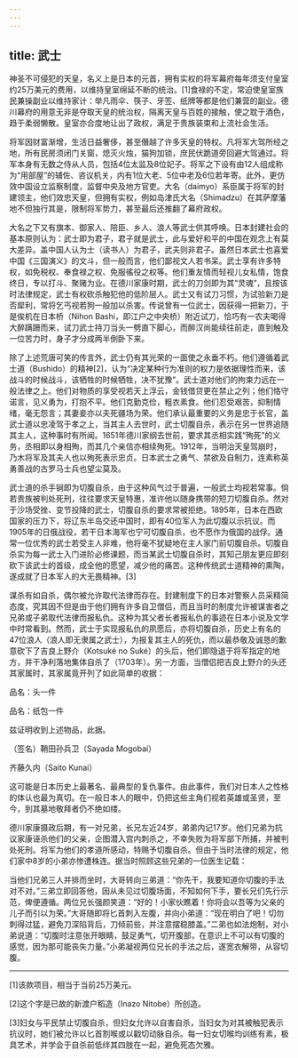 ```yaml
---
---
---
```

title: 武士
---




神圣不可侵犯的天皇，名义上是日本的元首，拥有实权的将军幕府每年须支付皇室约25万美元的费用，以维持皇室绵延不断的统治。[1]食禄的不定，常迫使皇室族民兼操副业以维持家计：举凡雨伞、筷子、牙签、纸牌等都是他们兼营的副业。德川幕府的用意无非是夺取天皇的统治权，隔离天皇与百姓的接触，使之耽于酒色，趋于柔弱懒散。皇室亦合度地让出了政权，满足于贵族装束和上流社会生活。

将军因财富渐增，生活日益奢侈，甚至僭越了许多天皇的特权。凡将军大驾所经之地，所有民房须闭门关窗，熄灭火烛，猫狗加锁，庶民伏跪道旁回避大驾通过。将军本身有无数之侍从人员，包括4位太监及8位妃子。将军之下设有由12人组成称为“用部屋”的辅佐、咨议机关，内有1位大老、5位中老及6位若年寄。此外，更仿效中国设立监察制度，监督中央及地方官吏。大名（daimyo）系臣属于将军的封建领主，他们效忠天皇，但拥有实权，例如岛津氏大名（Shimadzu）在其萨摩藩地不但独行其是，限制将军势力，甚至最后还推翻了幕府政权。

大名之下又有旗本、御家人、陪臣、乡人、浪人等武士供其呼唤。日本封建社会的基本原则认为：武士即为君子，君子就是武士，此与爱好和平的中国在观念上有莫大差异。盖中国人认为士（读书人）为君子，武夫则非君子。虽然日本武士也喜爱中国《三国演义》的文斗，但一般而言，他们鄙视文人若书呆。武士享有许多特权，如免税权、奉食禄之权、免服徭役之权等。他们重友情而轻视儿女私情，饱食终日，专以打斗、聚赌为业。在德川家康时期，武士的刀剑即为其“灵魂”，且按该时法律规定，武士有权砍杀触犯他的低阶层人。武士又有试刀习惯，为试验新刀是否犀利，常将乞丐视若狗一般加以杀害。传说曾有一位武士，因获得一把新刀，于是俟机在日本桥（Nihon Bashi，即江户之中央桥）附近试刀，恰巧有一农夫喝得大醉蹒跚而来，试刀武士持刀当头一劈直下脚心，而醉汉尚能续往前走，直到触及一位苦力时，身子才分成两半倒卧下来。

除了上述荒唐可笑的传言外，武士仍有其光荣的一面使之永垂不朽。他们遵循着武士道（Bushido）的精神[2]，认为“决定某种行为准则的权力是依据理性而来，该战斗的时候战斗，该牺牲的时候牺牲，决不犹豫”。武士道对他们的拘束力远在一般法律之上。他们对物质的享受视若天上浮云，金钱借贷更在禁止之列；他们恪守诺言，见义勇为，打抱不平。他们克勤克俭，粗衣素食。他们忍受艰苦，抑制情绪，毫无怨言；其妻妾亦以夫死疆场为荣。他们承认最重要的义务是忠于长官，盖武士道以忠凌驾于孝之上，当其主人去世时，武士切腹自杀，表示在另一世界追随其主人，这种事时有所闻。1651年德川家纲去世前，要求其丞相实践“殉死”的义务，丞相即以身相殉，而其几个亲信亦相续殉死。1912年，当明治天皇驾崩时，乃木将军及其夫人也以殉死表示忠贞。日本武士之勇气、禁欲及自制力，连素称英勇善战的古罗马士兵也望尘莫及。

武士道的杀手锏即为切腹自杀，由于这种风气过于普遍，一般武士均视若常事。倘若贵族被判处死刑，往往要求天皇特惠，准许他以随身携带的短刀切腹自杀。然对于沙场受挫、变节投降的武士，切腹自杀的要求常被拒绝。1895年，日本在西欧国家的压力下，将辽东半岛交还中国时，即有40位军人为此切腹以示抗议。而1905年的日俄战役，若干日本海军也宁可切腹自杀，也不愿作为俄国的战俘。通常一位优秀的武士若受主人非难，他将毫不犹疑地在主人家门前切腹自杀。切腹自杀实为每一武士入门进阶必修课题，而当某武士切腹自杀时，其知己朋友更应即刻砍下该武士的首级，成全他的愿望，减少他的痛苦。这种传统武士道精神的熏陶，遂成就了日本军人的大无畏精神。[3]

谋杀有如自杀，偶尔被允许取代法律而存在。封建制度下的日本对警察人员采精简态度，究其因不但是由于他们拥有许多自卫僧侣，而且当时的制度允许被谋害者之兄弟或子弟取代法律而报私仇。这种为其父者长者报私仇的事迹在日本小说及文学中时常看到。然而，武士于实现报私仇的夙愿后，亦将切腹自杀，历史上有名的47位浪人（浪人即无隶属之武士），为报复其主人的死仇，而以最恭敬及诚恳的歉意砍下了吉良上野介（Kotsuké no Suké）的头后，他们即隐退于将军指定的地方，并干净利落地集体自杀了（1703年）。另一方面，当僧侣把吉良上野介的头还其家属时，其家属竟开列了如此简单的收据：

品名：头一件

品名：纸包一件

兹证明收到上述物品，此据。

（签名）鞘田孙兵卫（Sayada Mogobai）

齐藤久内（Saito Kunai）



这可能是日本历史上最著名、最典型的复仇事件。由此事件，我们对日本人之性格的体认也最为真切。在一般日本人的眼中，仍把这些主角们视若英雄或圣贤，至今，到其墓地敬拜者仍不绝如缕。

德川家康摄政后期，有一对兄弟，长兄左近24岁，弟弟内记17岁。他们兄弟为抗议家康诬杀他们的父亲，企图潜入宫内刺杀之，不幸失败为将军部下所捕，并被判处死刑。将军为他们的孝道所感动，特赐予切腹自杀。但由于当时法律的规定，他们家中8岁的小弟亦惨遭株连。据当时照顾这些兄弟的一位医生记载：

当他们兄弟三人并排而坐时，大哥转向三弟道：“你先干，我要知道你切腹的手法对不对。”三弟立即回答他，因从未见过切腹场面，不知如何下手，要长兄们先行示范，俾便遵循。两位兄长强颜笑道：“好的！小家伙瞧着！你将会以吾等为父亲的儿子而引以为荣。”大哥随即将匕首刺入左腹，并向小弟道：“现在明白了吧！切勿刺得过猛，避免刀深陷背后，刀倾前些，并注意摆稳膝盖。”二弟也如法炮制，对小弟说道：“切腹时注意张开眼睛，鼓足勇气，切开腹部，在意识上不可以有切腹的感觉，因为那可能丧失力量。”小弟凝视两位兄长的手法之后，遂宽衣解带，从容切腹。





* * *



[1]该款项目，相当于当前25万美元。

[2]这个字是已故的新渡户稻造（Inazo Nitobe）所创造。

[3]妇女与平民禁止切腹自杀，但妇女允许以自害自杀，当妇女为对其被触犯表示抗议时，她们被允许以匕首割喉或以戳切动脉自杀。每一妇女切喉均训练有素，极具艺术，并学会于自杀前低绊其四肢在一起，避免死态欠雅。